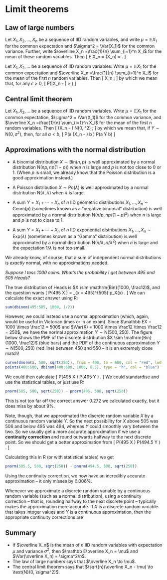 # Limit theorems {#L18-limit}

## Law of large numbers  {#lln}

<!--
In this lecture we will look at some "limit" results; that is, results about a large number of $n$ of random variables, as $n$ tends to infinity. We will be looking at the case when the random variables are independent and identically distributed (IID), which represents the case of multiple repeated experiments.

So let $X_1, X_2, \dots, X_n$ be a sequence of IID random variables. Let us write $\mu = \mathbb EX_1$ for the common expectation and $\sigma^2 = \Var(X_1)$ for the common variance.

At the beginning of the course, we saw the mean of some values $x_1, x_2, \dots, x_n$ was
\[ \bar x = \frac{1}{n} (x_1 + x_2 + \cdots + x_n) = \frac{1}{n} \sum_{i=1}^n x_i ; \]
that is, what we get if we add them up and divide by $n$. In the same way, we could calculate the "mean" of some random variables $X_1, X_2, \dots, X_n$ by adding them up and dividing by $n$; that is:
\[ \overline X_n = \frac{1}{n} (X_1 + X_2 + \cdots + X_n) = \frac{1}{n} \sum_{i=1}^n X_i . \]
(The subscript $n$ on "$\overline X_n$" is just to remind us this is a mean of $n$ random variables.)

Here, each of the $X_i$s is a random variable, so their mean $\overline X_n$ is another random variable too. This mean random variable $\overline X_n$ will be our main object of study in this lecture. We can ask questions about the random variable $\overline X_n$, just the same as we would ask about any other random variable. For example: What are its expectation and variance?

The expectation of $\bar X_n$ is
\begin{align*}
\mathbb E \overline X_n &= \mathbb E \left( \frac{1}{n} (X_1 + X_2 + \cdots + X_n)\right) \\
&=   \frac{1}{n} (\mathbb EX_1 + \mathbb EX_2 + \cdots + \mathbb EX_n)\\
&= \frac{1}{n} (\mu + \mu + \cdots + \mu)\\
&= \frac{1}{n} n \mu \\
&= \mu .
\end{align*}
Here we used linearity of expectation to take the $1/n$ out of the brackets and to add up the individual expectations.

In the same way, the variance of $\overline X_n$ is
\begin{align*}
\Var( \overline X_n) &= \Var \left( \frac{1}{n} (X_1 + X_2 + \cdots + X_n)\right) \\
&= \left(\frac{1}{n}\right)^2 \Var(X_1 + X_2 + \cdots + X_n) \\
&=   \frac{1}{n^2} \big(\Var(X_1) + \Var(X_2) + \cdots + \Var (X_n)\big)\\
&= \frac{1}{n^2} (\sigma^2 + \sigma^2+ \cdots + \sigma^2)\\
&= \frac{1}{n^2} n \sigma^2 \\
&= \frac{\sigma^2}{n} .
\end{align*}
Here, we crucially used the fact that the random variables are independent to write the variance of the sum as a sum of the variances.

In conclusion we have this:
-->

::: {.theorem}
Let $X_1, X_2, \dots, X_n$ be a sequence of IID random variables, and write $\mu = \mathbb EX_1$ for the common expectation and $\sigma^2 = \Var(X_1)$ for the common variance. Further, write
$\overline X_n =\frac{1}{n} \sum_{i=1}^n X_i$ for the mean of these random variables. Then
\[ \mathbb E \overline X_n = \mu \qquad \Var(\overline X_n) = \frac{\sigma^2}{n} . \]
:::

<!--
Now think about what happens to this mean $\overline X_n$ when $n$ gets very large. We see that the expectation $\mathbb E\overline X_n = \mu$ stays the same, but the variance $\Var(\overline X_n) = \sigma^2/n$ gets smaller and smaller as $n$ gets bigger. So the range of probable values for $\overline X_n$ will be squeezing tighter and tighter around $\mu$. Given that, it seems as if (and it can be rigorously proven that) we have the "law of large numbers".
-->

::: {.theorem #thLLN name="Law of large numbers"}
Let $X_1, X_2, \dots$ be a sequence of IID random variables. Write $\mu = \mathbb EX_1$ for the common expectation and $\overline X_n =\frac{1}{n} \sum_{i=1}^n X_i$ for the mean of the first $n$ random variables. Then 
\[ \overline X_n \to \mu \quad \text{in probability as $n \to \infty$}; \]
by which we mean that, for any $\epsilon > 0$, 
\[ \mathbb P\big(|\overline X_n - \mu| > \epsilon\big) \to 0 \quad \text{as $n\to\infty$.} \]
:::

<!--
The precise mathematical definition of the convergence is not important here. What is important is the general principle that the mean $\overline X_n$ is overwhelmingly likely to get closer and closer to the expectation $\mathbb EX = \mu$. In other words, the expectation $\mathbb EX = \mu$ represents the "long-run average" of independent experiments -- this justifies referring to the expectation as a kind of average.

One special case is if we have repeated experiments that succeed with probability $p$; that is, $X_n \sim \text{Bern}(p)$. Then the law of large numbers says that the long-run proportion of successes is
\[ \frac{1}{n} \sum_{i = 1}^n X_n = \overline X_n \to \mathbb EX_1 = p . \]
So the long-run proportion of times an event happens converges to its probability. This goes back to what we said about "frequentist probability" [right at the beginning of Lecture 3](#what-is-prob): that one way to understand the probability of an event is as the long-run frequency of its occurrence. 
-->


## Central limit theorem  {#clt}




<!--
We have seen that if the $X_i$ are IID random variables with expectation $\mu$ and variance $\sigma^2$, then
\[ \mathbb E\overline X_n = \mu \qquad \Var \big(\overline X_n\big) = \frac{\sigma^2}{n} \]
and the law of large numbers tells us that $\overline X_n \to \mu$ as $n \to \infty$. Alternatively, we could say that $\overline X_n - \mu \to 0$.

We might also want to know what the variation of $\overline X_n - \mu$ is around 0. Obviously, the law of large numbers tells us this variation shrinks away to 0, but we might be interested in the "shape" of that variation as it shrinks away. To study this variation, we need to "re-inflate" it, to stop it disappearing. It turns out that the correct way to do this is by multiplying by $\sqrt{n}$ and looking at $\sqrt{n}(\overline X_n - \mu)$.

It's fairly easy to check that the expectation and variance of the "re-inflated variation" is
\begin{align*}
\mathbb E\sqrt{n} (\overline X_n - \mu) &= \sqrt{n}(\mu - \mu) = 0 \\
\Var\big(\sqrt{n} (\overline X_n - \mu)\big) &= (\sqrt n)^2 \, \frac{\sigma^2}{n} = \sigma^2 . 
\end{align*}
So whatever distribution $\sqrt{n}(\overline X_n - \mu)$ has, that distribution must have expectation $0$ and variance $\sigma^2$. But in fact, *no matter what distribution the $X_i$ have* and regardless of whether they are discrete or continuous, this "variation around 0" $\sqrt{n}(\overline X_n - \mu)$ always gets closer and closer to the normal distribution!
-->

::: {.theorem #thCLT name="Central limit theorem"}
Let $X_1, X_2, \dots$ be a sequence of IID random variables. Write $\mu = \mathbb EX_1$ for the common expectation, $\sigma^2 = \Var(X_1)$ for the common variance, and $\overline X_n =\frac{1}{n} \sum_{i=1}^n X_i$ for the mean of the first $n$ random variables. Then 
\[ \sqrt{n}\big(\overline X_n - \mu\big) \to \mathrm N(0, \sigma^2) \quad \text{in distribution as $n \to \infty$}; \]
by which we mean that, if $Y \sim \mathrm N(0, \sigma^2)$, then, for all $a < b$,
\[ \mathbb P\left(a \leq \sqrt{n}\big(\overline X_n - \mu\big) \leq b \right) \to \mathbb P(a \leq Y \leq b) \quad \text{as $n\to\infty$.} \]
:::

<!--
(A full proof of the central limit theorem is too complicated to include here.)

Another alternative way to write this is to divide both sides by $\sigma$ and write it as
\[ \frac{\overline X_n - \mu}{\sqrt{\sigma^2/n}} \to \mathrm N(0, 1) \quad \text{in distribution as $n \to \infty$}. \]
Yet another way is
\[ \frac{\sum_{i=1}^n X_i - n\mu}{\sqrt{n\sigma^2}} \to \mathrm N(0, 1) \quad \text{in distribution as $n \to \infty$}. \]

The result we have stated, for IID random variables, is the most important case of the central limit theorem. But central limit theorems can be proved for other cases too -- the rough principle is that if you have lots of random variables most of which are independent (or only weakly dependent) and none of which are individually too big, then the mean or sum will be approximately normally distributed.
-->


## Approximations with the normal distribution  {#normal-approx}


<!--
There are many other distributions $X$ that can be well approximated by a normal distribution where $\mu$ is set to $\mathbb EX$ and $\sigma^2$ is set to $\Var(X)$. Using intuition from the central limit theorem, this is roughly when the distribution can be expressed as the accumulation of many small effects.
-->

* A binomial distribution $X \sim \mathrm{Bin}(n, p)$ is well approximated by a normal distribution $\mathrm{N}(np, np(1-p))$ when $n$ is large and $p$ is not too close to 0 or 1. (When $p$ is small, we already know that the Poisson distribution is a good approximation instead.)

* A Poisson distribution $X \sim \mathrm{Po}(\lambda)$ is well approximated by a normal distribution $\mathrm{N}(\lambda, \lambda)$ when $\lambda$ is large.

* A sum $Y = X_1 + \cdots + X_n$ of $n$ IID geometric distributions $X_1, \dots, X_n \sim \mathrm{Geom}(p)$ (sometimes known as a "negative binomial" distribution) is well approximated by a normal distribution $\mathrm{N}(n/p, np/(1-p)^2)$ when $n$ is large and $p$ is not to close to 1.

* A sum $Y = X_1 + \cdots + X_n$ of $n$ IID exponential distributions $X_1, \dots, X_n \sim \mathrm{Exp}(\lambda)$ (sometimes known as a "Gamma" distribution) is well approximated by a normal distribution $\mathrm{N}(n/\lambda, n/\lambda^2)$ when $n$ is large and the expectation $1/\lambda$ is not too small.

We already know, of course, that a sum of independent normal distributions is *exactly* normal, with no approximations needed.

::: {.example}
*Suppose I toss 1000 coins. What's the probability I get between 495 and 505 Heads?*

The true distribution of Heads is $X \sim \mathrm{Bin}(1000, \frac12)$, and the question wants
\[ \mathbb P(495 \leq X \leq 505) = \sum_{x = 495}^{505} p_X(x) . \]
We can calculate the exact answer using R:

```r
sum(dbinom(495:505, 1000, 1/2))
```

However, we could instead use a normal approximation (which, again, would be useful in Victorian times or in an exam). Since $\mathbb EX = 1000 \times \frac12 = 500$ and $\Var(X) = 1000 \times \frac12 \times \frac12 = 250$, we have the normal approximation $Y \sim \mathrm N(500, 250)$. The figure below shows the PMF of the discrete distribution $X \sim \mathrm{Bin}(1000, \frac12)$ (blue bars) and the PDF of the continuous approximation $Y\sim \mathrm N(500, 250)$ (red line) between 450 and 550 -- it is an extremely close match!

```r
curve(dnorm(x, 500, sqrt(250)), from = 400, to = 600, col = "red", lwd = 2, xlim = c(450, 550), n = 10001, xlab = "x or y", ylab = "PMF p(x) or PDF f(y)")
points(400:600, dbinom(400:600, 1000, 0.5), type = "h", col = "blue")
```


We could then calculate
\[ \mathbb P(495 \leq X \leq 505) \approx \mathbb P(495 \leq Y \leq 505) . \]
We could standardise and use the statistical tables, or just use R:

```r
pnorm(505, 500, sqrt(250)) - pnorm(495, 500, sqrt(250))
```

This is not too far off the correct answer $0.272$ we calculated exactly, but it does miss by about 9%.

Note, though, that we approximated the discrete random variable $X$ by a continuous random variable $Y$. So the next possibility for $X$ above 505 was 506 and below 495 was 494, whereas $Y$ could smoothly vary between the two. So we usually get a more accurate approximation if we use a **continuity correction** and round outwards halfway to the next discrete point. So we should get a better approximation from 
\[ \mathbb P(495 \leq X \leq 505) \approx \mathbb P(494.5 \leq Y \leq 505.5) . \]

Calculating this in R (or with statistical tables) we get
```r
pnorm(505.5, 500, sqrt(250)) - pnorm(494.5, 500, sqrt(250))
```
Using the continuity correction, we now have an incredibly accurate approximation -- it only misses by 0.006%.
:::

Whenever we approximate a discrete random variable by a continuous random variable (such as a normal distribution), using a continuity correction -- that is, rounding halfway to the next discrete point -- typically makes the approximation more accurate. If $X$ is a discrete random variable that takes integer values and $Y$ is a continuous approximation, then the appropriate continuity corrections are
\begin{align*}
\mathbb P(X \leq n) &\approx \mathbb P(Y \leq n + \tfrac12) & \mathbb P(X \geq n) &\approx \mathbb P(Y \geq n - \tfrac12) \\
\mathbb P(X < n) &\approx \mathbb P(Y < n - \tfrac12) & \mathbb P(X > n) &\approx \mathbb P(Y > n + \tfrac12) 
\end{align*}

## Summary  {#summary-09 .unnumbered}

::: {.mysummary}
* If $\overline X_n$ is the mean of $n$ IID random variables with expectation $\mu$ and variance $\sigma^2$, then $\mathbb E\overline X_n = \mu$ and $\Var(\overline X_n) = \sigma^2/n$.
* The law of large numbers says that $\overline X_n \to \mu$.
* The central limit theorem says that $\sqrt{n}(\overline X_n - \mu) \to \text{N}(0, \sigma^2)$.
:::